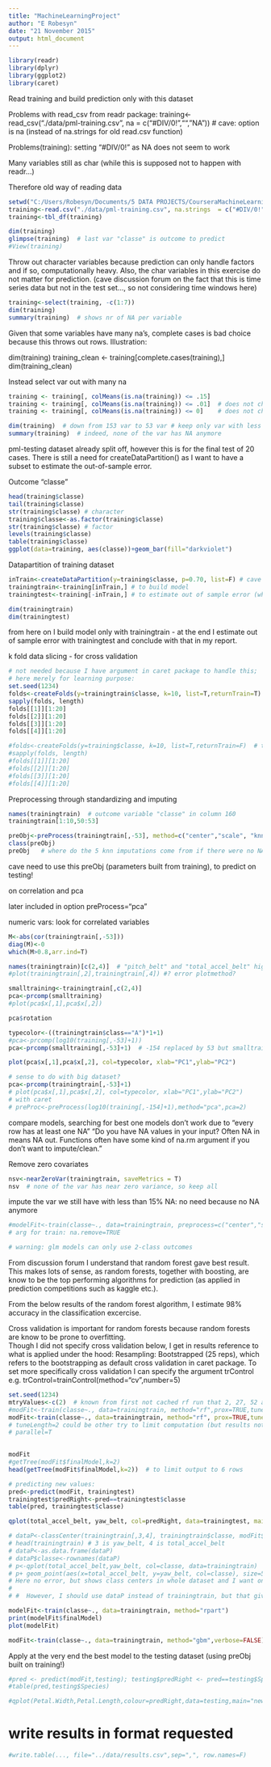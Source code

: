 ```yaml
---
title: "MachineLearningProject"
author: "E Robesyn"
date: "21 November 2015"
output: html_document
---
```

```r
library(readr)
library(dplyr)
library(ggplot2)
library(caret)
```

Read training and build prediction only with this dataset

Problems with read_csv from readr package:
training<-read_csv("./data/pml-training.csv", na  = c("#DIV/0!","","NA")) # cave: option is na (instead of na.strings for old read.csv function)

Problems(training):
setting "#DIV/0!" as NA does not seem to work

Many variables still as char (while this is supposed not to happen with readr...)

Therefore old way of reading data
```r
setwd("C:/Users/Robesyn/Documents/5 DATA PROJECTS/CourseraMachineLearningProject")
training<-read.csv("./data/pml-training.csv", na.strings  = c("#DIV/0!","","NA"), stringsAsFactors = F) 
training<-tbl_df(training)

dim(training)
glimpse(training)  # last var "classe" is outcome to predict
#View(training)
```

Throw out character variables because prediction can only handle factors and if so, computationally heavy.  Also, the char variables in this exercise do not matter for prediction.  (cave discussion forum on the fact that this is time series data but not in the test set..., so not considering time windows here)

```r
training<-select(training, -c(1:7)) 
dim(training)
summary(training)  # shows nr of NA per variable
```

Given that some variables have many na's, complete cases is bad choice because this throws out rows. Illustration:

dim(training)
training_clean <- training[complete.cases(training),]
dim(training_clean)  

Instead select var out with many na
```r
training <- training[, colMeans(is.na(training)) <= .15]
training <- training[, colMeans(is.na(training)) <= .01]  # does not change (remains 53 var)
training <- training[, colMeans(is.na(training)) <= 0]    # does not change (remains 53 var)

dim(training)  # down from 153 var to 53 var # keep only var with less then 15% missing (the remaining I can try to impute but beware that increases uncertainty)
summary(training)  # indeed, none of the var has NA anymore
```

pml-testing dataset already split off, however this is for the final test of 20 cases. There is still a need for createDataPartition() as I want to have a subset to estimate the out-of-sample error.  

Outcome "classe"
```r
head(training$classe)
tail(training$classe)
str(training$classe) # character
training$classe<-as.factor(training$classe)
str(training$classe) # factor
levels(training$classe)
table(training$classe)
ggplot(data=training, aes(classe))+geom_bar(fill="darkviolet")
```

Datapartition of training dataset
```r
inTrain<-createDataPartition(y=training$classe, p=0.70, list=F) # cave use . instead of ,
trainingtrain<-training[inTrain,] # to build model
trainingtest<-training[-inTrain,] # to estimate out of sample error (while still building model)

dim(trainingtrain)
dim(trainingtest) 
```

from here on I build model only with trainingtrain - at the end I estimate out of sample error with trainingtest and conclude with that in my report.

k fold data slicing - for cross validation
```r
# not needed because I have argument in caret package to handle this; 
# here merely for learning purpose:
set.seed(1234)
folds<-createFolds(y=trainingtrain$classe, k=10, list=T,returnTrain=T)  # train slices within training dataset
sapply(folds, length)
folds[[1]][1:20]
folds[[2]][1:20]
folds[[3]][1:20]
folds[[4]][1:20]

#folds<-createFolds(y=training$classe, k=10, list=T,returnTrain=F)  # test slices withing traing dataset
#sapply(folds, length)
#folds[[1]][1:20]
#folds[[2]][1:20]
#folds[[3]][1:20]
#folds[[4]][1:20]
```

Preprocessing through standardizing and imputing
```r
names(trainingtrain)  # outcome variable "classe" in column 160
trainingtrain[1:10,50:53]  

preObj<-preProcess(trainingtrain[,-53], method=c("center","scale", "knnImpute"))
class(preObj)
preObj   # where do the 5 knn imputations come from if there were no NA anymore?
```

cave need to use this preObj (parameters built from training), to predict on testing! 

##############################################################
###########           on correlation and pca            ######
###########  later included in option preProcess="pca"  ######
##############################################################

numeric vars: look for correlated variables 
```r
M<-abs(cor(trainingtrain[,-53]))
diag(M)<-0
which(M>0.8,arr.ind=T)
```

```r
names(trainingtrain)[c(2,4)]  # "pitch_belt" and "total_accel_belt" highly correlated
#plot(trainingtrain[,2],trainingtrain[,4]) #? error plotmethod?
```

```r
smalltraining<-trainingtrain[,c(2,4)]
pca<-prcomp(smalltraining)
#plot(pca$x[,1],pca$x[,2])

pca$rotation

typecolor<-((trainingtrain$class=="A")*1+1)
#pca<-prcomp(log10(training[,-53]+1))
pca<-prcomp(smalltraining[,-53]+1)  # -154 replaced by 53 but smalltrainging is even les, only 2 var...

plot(pca$x[,1],pca$x[,2], col=typecolor, xlab="PC1",ylab="PC2")

# sense to do with big dataset?
pca<-prcomp(trainingtrain[,-53]+1)
# plot(pca$x[,1],pca$x[,2], col=typecolor, xlab="PC1",ylab="PC2")
# with caret
# preProc<-preProcess(log10(training[,-154]+1),method="pca",pca=2)
```

#######################################################################

compare models, searching for best one
models don't work due to "every row has at least one NA"
"Do you have NA values in your input? Often NA in means NA out. Functions often have some kind of na.rm argument if you don't want to impute/clean."

Remove zero covariates 
```r
nsv<-nearZeroVar(trainingtrain, saveMetrics = T)
nsv  # none of the var has near zero variance, so keep all
```

impute the var we still have with less than 15% NA: no need because no NA anymore

```r
#modelFit<-train(classe~., data=trainingtrain, preprocess=c("center","scale","knnImpute"), method="glm", na.remove=TRUE)  # alternative preprocess="pca" 
# arg for train: na.remove=TRUE

# warning: glm models can only use 2-class outcomes
```

From discussion forum I understand that random forest gave best result. This makes lots of sense, as random forests, together with boosting, are know to be the top performing algorithms for prediction (as applied in prediction competitions such as kaggle etc.).

From the below results of the random forest algorithm, I estimate 98% accuracy in the classification excercise.  

Cross validation is important for random forests because random forests are know to be prone to overfitting.  
Though I did not specify cross validation below, I get in results reference to what is applied under the hood: Resampling: Bootstrapped (25 reps), which refers to the bootstrapping as default cross validation in caret package.  To set more specifically cross validation I can specify the argument trControl e.g. trControl=trainControl(method="cv",number=5)

```r
set.seed(1234)
mtryValues<-c(2)  # known from first not cached rf run that 2, 27, 52 are chosen
#modFit<-train(classe~., data=trainingtrain, method="rf",prox=TRUE,tuneGrid=data.frame(.mtry=mtryValues))
modFit<-train(classe~., data=trainingtrain, method="rf", prox=TRUE,tuneGrid=data.frame(.mtry=mtryValues))
# tuneLength=2 could be other try to limit computation (but results not to be quicker...)
# parallel=T
  

modFit
#getTree(modFit$finalModel,k=2)
head(getTree(modFit$finalModel,k=2))  # to limit output to 6 rows

# predicting new values:
pred<-predict(modFit, trainingtest)
trainingtest$predRight<-pred==trainingtest$classe
table(pred, trainingtest$classe)

qplot(total_accel_belt, yaw_belt, col=predRight, data=trainingtest, main="newdata Predictions")
```

```r
# dataP<-classCenter(trainingtrain[,3,4], trainingtrain$classe, modFit$finalModel$prox)
# head(trainingtrain) # 3 is yaw_belt, 4 is total_accel_belt
# dataP<-as.data.frame(dataP)
# dataP$classe<-rownames(dataP)
# p<-qplot(total_accel_belt,yaw_belt, col=classe, data=trainingtrain)
# p+ geom_point(aes(x=total_accel_belt, y=yaw_belt, col=classe), size=5, shape=4, data=trainingtrain) 
# Here no error, but shows class centers in whole dataset and I want only those of the modelFit (in dataP)
# 
# #  However, I should use dataP instead of trainingtrain, but that gives error total_accel_belt not found in dataP. Reason?
```

```r
modelFit<-train(classe~., data=trainingtrain, method="rpart")
print(modelFit$finalModel)
plot(modelFit)
```

```r
modFit<-train(classe~., data=trainingtrain, method="gbm",verbose=FALSE)
```

Apply at the very end the best model to the testing dataset (using preObj built on training!)

```r
#pred <‐ predict(modFit,testing); testing$predRight <‐ pred==testing$Species
#table(pred,testing$Species)

#qplot(Petal.Width,Petal.Length,colour=predRight,data=testing,main="newdata Predictions")

```
# write results in format requested
```r
#write.table(..., file="../data/results.csv",sep=",", row.names=F)
```